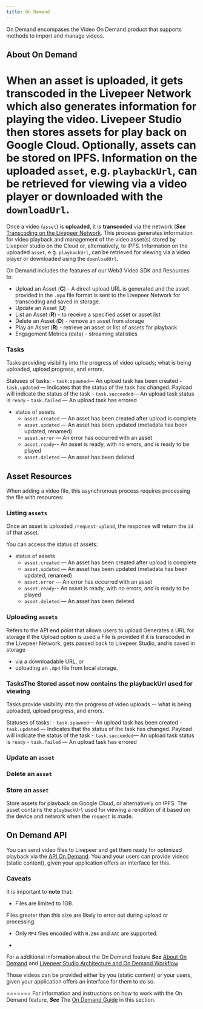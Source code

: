 ```yaml
---
title: On Demand
---
```

 
On Demand encompases the Video On Demand product that supports methods to import and manage videos.

## About On Demand

When an asset is uploaded, it gets transcoded in the Livepeer Network which also generates information for playing the video. Livepeer Studio then stores assets for play back on Google Cloud. Optionally, assets can be stored on IPFS. Information on the uploaded `asset`, e.g. `playbackUrl`, can be retrieved for viewing via a video player or downloaded with the `downloadUrl`.
=======
Once a video (`asset`) is **uploaded**, it is **transcoded** via the network (***See*** [Transcoding on the Livepeer Network](https://docs.livepeer.org/video-miners/#transcoding-on-the-livepeer-network). This process generates information for video playback and management of the video asset(s) stored by Livepeer studio on the Cloud or, alternatively, to IPFS. Information on the uploaded `asset`, e.g. `playbackUrl`, can be retrieved for viewing via a video player or downloaded using the `downloadUrl`.

On Demand includes the features of our Web3 Video SDK and Resources to:

- Upload an Asset (**C**) - A direct upload URL is generated and the asset provided in the `.mp4` file format is sent to the Livepeer Network for transcoding and saved in storage.
- Update an Asset (**U**)
- List an Asset (**R**) - to receive a specified asset or asset list
- Delete an Asset (**D**) - remove an asset from storage
- Play an Asset  (**R**) - retrieve an asset or list of assets for playback
- Engagement Metrics (data) - streaming statistics

### Tasks

Tasks providing visibility into the progress of video uploads; what is being uploaded, upload progress, and errors.

Statuses of tasks:
    - `task.spawned`— An upload task has been created
    - `task.updated` — Indicates that the status of the task has changed. Payload will indicate the status of the task
    - `task.succeeded`— An upload task status is `ready`
    - `task.failed` — An upload task has errored

- status of assets
    - `asset.created` — An asset has been created after upload is complete
    - `asset.updated` — An asset has been updated (metadata has been updated, renamed)
    - `asset.error` — An error has occurred with an asset
    - `asset.ready`-- An asset is ready, with no errors, and is ready to be played
    - `asset.deleted` — An asset has been deleted


## Asset Resources

When adding a video file, this asynchronous process requires processing the file with resources:

### Listing `assets`

Once an asset is uploaded `/request-upload`, the response will return the `id` of that asset. 

You can access the status of assets:
- status of assets
    - `asset.created` — An asset has been created after upload is complete
    - `asset.updated` — An asset has been updated (metadata has been updated, renamed)
    - `asset.error` — An error has occurred with an asset
    - `asset.ready`-- An asset is ready, with no errors, and is ready to be played
    - `asset.deleted` — An asset has been deleted

### Uploading `assets` 

Refers to the API end point that allows users to upload 
Generates a URL for storage if the Upload option is used
a File is provided if it is transcoded in the Livepeer Network, gets passed back to Livepeer Studio, and is saved in storage

- via a downloadable URL, or 
- uploading an `.mp4` file from local storage. 


### TasksThe Stored asset now contains the playbackUrl used for viewing



Tasks provide visibility into the progress of video uploads -- what is being uploaded, upload progress, and errors.

Statuses of tasks:
    - `task.spawned`— An upload task has been created
    - `task.updated` — Indicates that the status of the task has changed. Payload will indicate the status of the task
    - `task.succeeded`— An upload task status is `ready`
    - `task.failed` — An upload task has errored


### Update an `asset`

### Delete an `asset` 

### Store an `asset` 

Store assets for playback on Google Cloud, or alternatively on IPFS. The asset contains the `playbackUrl` used for viewing a rendition of it based on the device and network when the `request` is made.

## On Demand API

You can send video files to Livepeer and get them ready for optimized playback via the [API On Demand](/references/vod/). You and your users can provide videos (static content), given your application offers an interface for this.


### Caveats

It is important to **note** that:

- Files are limited to 1GB. 

Files greater than this size are likely to error out during upload or processing.

- Only `MP4` files encoded with `H.264` and `AAC` are supported.

- 


<!--- top line document with an introduction + "What you need to know" section + caveats, needs to include an explanation of tasks 
(this does not seem to be present in current documentation)-->



For a additional information about the On Demand feature ***See*** [About On Demand](/core-concepts/on-demand) and [Livepeer Studio Architecture and On Demand Workflow](/core-concepts/architecture#on-demand-workflow)

Those videos can be provided either by you (static content) or your users, given your application offers an interface for them to do so.


=======
For information and instructions on how to work with the On Demand feature, ***See*** The [On Demand Guide](/guides/on-demand/on-demand-guide) in this section.
